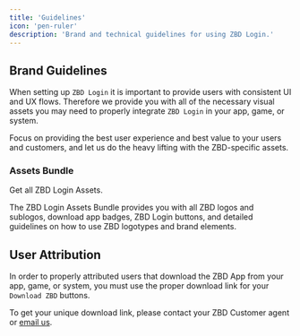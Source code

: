 ```yaml
---
title: 'Guidelines'
icon: 'pen-ruler'
description: 'Brand and technical guidelines for using ZBD Login.'
---
```


## Brand Guidelines

When setting up `ZBD Login` it is important to provide users with consistent UI and UX flows. Therefore we provide you with all of the necessary visual assets you may need to properly integrate `ZBD Login` in your app, game, or system.

Focus on providing the best user experience and best value to your users and customers, and let us do the heavy lifting with the ZBD-specific assets.

### Assets Bundle

<CardGroup cols={2}>
  <Card title="Download Assets" icon="download" color="#000000" href="https://zeb.gg/sdk-assets">
    Get all ZBD Login Assets.
  </Card>
</CardGroup>

The ZBD Login Assets Bundle provides you with all ZBD logos and sublogos, download app badges, ZBD Login buttons, and detailed guidelines on how to use ZBD logotypes and brand elements.

## User Attribution

In order to properly attributed users that download the ZBD App from your app, game, or system, you must use the proper download link for your `Download ZBD` buttons.

To get your unique download link, please contact your ZBD Customer agent or [email us](mailto:support@zebedee.io).